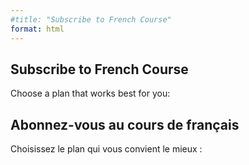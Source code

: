 ```yaml
---
#title: "Subscribe to French Course"
format: html
---
```


:::: {.content-visible when-profile="english"}
# Subscribe to French Course

Choose a plan that works best for you:

::: {#pricing-container-en .pricing-container}
:::
::::

:::: {.content-visible when-profile="french"}
# Abonnez-vous au cours de français

Choisissez le plan qui vous convient le mieux :

::: {#pricing-container-fr .pricing-container}
:::
::::

<script>

    const plans = {
        en: [
            {
                name: "Monthly Plan",
                price: "C$30/month",
                link: "https://buy.stripe.com/14AeVccxp6BV1zl151aZi05",
                features: [
                    "Access to all lessons",
                    "New content every two weeks",
                    "Listening, reading, vocabulary, and dictation activities",
                    "Topic-related important videos"
                ]
            },
            {
                name: "Yearly Plan",
                price: "C$250/year",
                link: "https://buy.stripe.com/cNibJ06919O70vh295aZi06",
                features: [
                    "Access to all lessons",
                    "New content every two weeks",
                    "Listening, reading, vocabulary, and dictation activities",
                    "Topic-related important videos"
                ]
            },
            {
                name: "Coaching with Mentor",
                price: "C$300/month",
                link: "https://buy.stripe.com/28o7tw27W5MSgJqcMP",
                features: [
                    "At least 24 hours of training with mentor per month",
                    "Personalized coaching",
                    "Tailored lesson plans",
                    "Weekly progress reviews",
                    "Direct feedback and support"
                ]
            }
        ],
        fr: [
            {
                name: "Plan Mensuel",
                price: "30 C$/mois",
                link: "https://buy.stripe.com/14AeVccxp6BV1zl151aZi05",
                features: [
                    "Accès à toutes les leçons",
                    "Nouveau contenu toutes les deux semaines",
                    "Activités d'écoute, de lecture, de vocabulaire et de dictée",
                    "Vidéos importantes liées aux sujets"
                ]
            },
            {
                name: "Plan Annuel",
                price: "250 C$/an",
                link: "https://buy.stripe.com/cNibJ06919O70vh295aZi06",
                features: [
                    "Accès à toutes les leçons",
                    "Nouveau contenu toutes les deux semaines",
                    "Activités d'écoute, de lecture, de vocabulaire et de dictée",
                    "Vidéos importantes liées aux sujets"
                ]
            },
            {
                name: "Coaching avec Mentor",
                price: "300 C$/mois",
                link: "https://buy.stripe.com/28o7tw27W5MSgJqcMP",
                features: [
                    "Au moins 24 heures de formation avec un mentor par mois",
                    "Coaching personnalisé",
                    "Plans de cours sur mesure",
                    "Revue de progrès hebdomadaire",
                    "Retour d'information et soutien directs"
                ]
            }
        ]
    };

</script>


<script>

    function renderPlans(containerId, language) {
        const container = document.getElementById(containerId);
        if (!container) return;

        let html = "";
        plans[language].forEach(plan => {
            html += `
                <div class="pricing-card">
                    <h2>${plan.name}</h2>
                    <p><strong>${plan.price}</strong></p>
                    <ul>
                        ${plan.features.map(feature => `<li> ${feature}</li>`).join("")}
                    </ul>
                    <a href="${plan.link}" class="btn btn-primary" target="_blank">
                        Subscribe Now
                    </a>
                </div>
            `;
        });

        container.innerHTML = html;
    }

    document.addEventListener("DOMContentLoaded", function () {
        renderPlans("pricing-container-en", "en");
        renderPlans("pricing-container-fr", "fr")
    });

</script>

